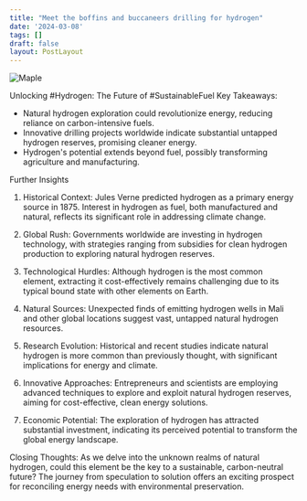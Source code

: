 ```yaml
---
title: "Meet the boffins and buccaneers drilling for hydrogen"
date: '2024-03-08'
tags: []
draft: false
layout: PostLayout
---
```


<div className="flex justify-center">
<div className="my-1 w-full px-2 xl:my-1 xl:w-1/2 xl:px-2">
    <img src="https://willpolesa.pythonanywhere.com/static/podcast_thumbnails/thumbnailrecQdjQKXGSyJKAjt.jpg" alt="Maple" className="mx-auto h-58 w-auto" />
</div>
</div>

Unlocking #Hydrogen: The Future of #SustainableFuel
Key Takeaways:
- Natural hydrogen exploration could revolutionize energy, reducing reliance on carbon-intensive fuels.
- Innovative drilling projects worldwide indicate substantial untapped hydrogen reserves, promising cleaner energy.
- Hydrogen's potential extends beyond fuel, possibly transforming agriculture and manufacturing.

Further Insights
1. Historical Context:
Jules Verne predicted hydrogen as a primary energy source in 1875. Interest in hydrogen as fuel, both manufactured and natural, reflects its significant role in addressing climate change.

2. Global Rush:
Governments worldwide are investing in hydrogen technology, with strategies ranging from subsidies for clean hydrogen production to exploring natural hydrogen reserves.

3. Technological Hurdles:
Although hydrogen is the most common element, extracting it cost-effectively remains challenging due to its typical bound state with other elements on Earth.

4. Natural Sources:
Unexpected finds of emitting hydrogen wells in Mali and other global locations suggest vast, untapped natural hydrogen resources.

5. Research Evolution:
Historical and recent studies indicate natural hydrogen is more common than previously thought, with significant implications for energy and climate.

6. Innovative Approaches:
Entrepreneurs and scientists are employing advanced techniques to explore and exploit natural hydrogen reserves, aiming for cost-effective, clean energy solutions.

7. Economic Potential:
The exploration of hydrogen has attracted substantial investment, indicating its perceived potential to transform the global energy landscape.

Closing Thoughts:
As we delve into the unknown realms of natural hydrogen, could this element be the key to a sustainable, carbon-neutral future? The journey from speculation to solution offers an exciting prospect for reconciling energy needs with environmental preservation.
